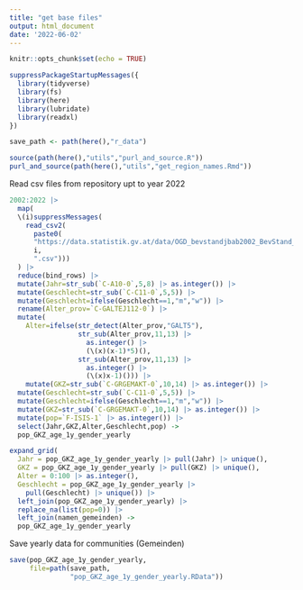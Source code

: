 ```yaml
---
title: "get base files"
output: html_document
date: '2022-06-02'
---
```


```r
knitr::opts_chunk$set(echo = TRUE)
```

```r
suppressPackageStartupMessages({
  library(tidyverse)
  library(fs)
  library(here)
  library(lubridate)
  library(readxl)
})
```



```r
save_path <- path(here(),"r_data")
```


```r
source(path(here(),"utils","purl_and_source.R"))
purl_and_source(path(here(),"utils","get_region_names.Rmd"))
```


Read csv files from repository upt to year 2022

```r
2002:2022 |>
  map(
  \(i)suppressMessages(
    read_csv2(
      paste0(
      "https://data.statistik.gv.at/data/OGD_bevstandjbab2002_BevStand_",
      i,
      ".csv")))
  ) |> 
  reduce(bind_rows) |>
  mutate(Jahr=str_sub(`C-A10-0`,5,8) |> as.integer()) |>
  mutate(Geschlecht=str_sub(`C-C11-0`,5,5)) |>
  mutate(Geschlecht=ifelse(Geschlecht==1,"m","w")) |>
  rename(Alter_prov=`C-GALTEJ112-0`) |>
  mutate(
    Alter=ifelse(str_detect(Alter_prov,"GALT5"),
                 str_sub(Alter_prov,11,13) |>
                   as.integer() |>
                   (\(x)(x-1)*5)(),
                 str_sub(Alter_prov,11,13) |>
                   as.integer() |>
                   (\(x)x-1)())) |>
    mutate(GKZ=str_sub(`C-GRGEMAKT-0`,10,14) |> as.integer()) |>
  mutate(Geschlecht=str_sub(`C-C11-0`,5,5)) |>
  mutate(Geschlecht=ifelse(Geschlecht==1,"m","w")) |>
  mutate(GKZ=str_sub(`C-GRGEMAKT-0`,10,14) |> as.integer()) |>
  mutate(pop=`F-ISIS-1` |> as.integer()) |>
  select(Jahr,GKZ,Alter,Geschlecht,pop) ->
  pop_GKZ_age_1y_gender_yearly
```


```r
expand_grid(
  Jahr = pop_GKZ_age_1y_gender_yearly |> pull(Jahr) |> unique(),
  GKZ = pop_GKZ_age_1y_gender_yearly |> pull(GKZ) |> unique(),
  Alter = 0:100 |> as.integer(),
  Geschlecht = pop_GKZ_age_1y_gender_yearly |> 
    pull(Geschlecht) |> unique()) |>
  left_join(pop_GKZ_age_1y_gender_yearly) |>
  replace_na(list(pop=0)) |>
  left_join(namen_gemeinden) ->
  pop_GKZ_age_1y_gender_yearly    
```


Save yearly data for communities (Gemeinden)

```r
save(pop_GKZ_age_1y_gender_yearly,
     file=path(save_path,
               "pop_GKZ_age_1y_gender_yearly.RData"))
```

